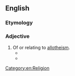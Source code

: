 ==English==

===Etymology===
{{prefix|en|allo|theistic}}

===Adjective===
{{en-adj}}

# Of or relating to [[allotheism]].
#* {{quote-text|year=1977|author=John B. Sanford|title=View from This Wilderness: American Literature As History|page=45|passage=And he inveighed against Candle-mas as an '''allotheistic''' thing, a burning of tapers to Februa; and he indicted the vanity of Shrove-tide, with its cock-scaling in honor not of Christ but Themistocles...}}
#* {{quote-text|year=2000|author=Rick Moody|title=Demonology: Stories|page=221|passage=Wearers of sheets prepared for a migration across the river. Down into the river they went, '''allotheistic''' teens, shawls wrapped snugly around them, to ford the river called Tokeneke, rock by rock.}}

[[Category:en:Religion]]